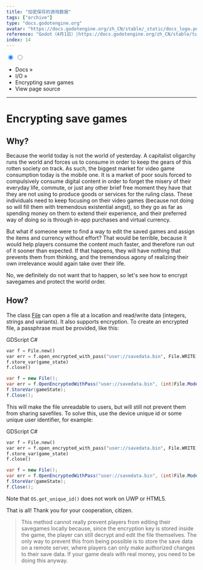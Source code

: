 ```yaml
---
title: "加密保存的游戏数据"
tags: ["archive"]
type: "docs.godotengine.org"
avatar: "https://docs.godotengine.org/zh_CN/stable/_static/docs_logo.png"
reference: "Godot（4月1日）|https://docs.godotengine.org/zh_CN/stable/tutorials/io/encrypting_save_games.html#"
index: 14
---
```


<input id="gd" name="la" type="radio" checked readOnly />
<input id="cs" name="la" type="radio" readOnly />

<div class="navgator">

- Docs »
- I/O »
- Encrypting save games
- View page source

</div>

---

# Encrypting save games

## Why?

Because the world today is not the world of yesterday. A capitalist oligarchy runs the world and forces us to consume in order to keep the gears of this rotten society on track. As such, the biggest market for video game consumption today is the mobile one. It is a market of poor souls forced to compulsively consume digital content in order to forget the misery of their everyday life, commute, or just any other brief free moment they have that they are not using to produce goods or services for the ruling class. These individuals need to keep focusing on their video games (because not doing so will fill them with tremendous existential angst), so they go as far as spending money on them to extend their experience, and their preferred way of doing so is through in-app purchases and virtual currency.

But what if someone were to find a way to edit the saved games and assign the items and currency without effort? That would be terrible, because it would help players consume the content much faster, and therefore run out of it sooner than expected. If that happens, they will have nothing that prevents them from thinking, and the tremendous agony of realizing their own irrelevance would again take over their life.

No, we definitely do not want that to happen, so let's see how to encrypt savegames and protect the world order.

## How?

The class [File](#) can open a file at a location and read/write data (integers, strings and variants). It also supports encryption. To create an encrypted file, a passphrase must be provided, like this:

<div class="sphinx-tabs">
<div>
<label for="gd">GDScript</label>
<label for="cs">C#</label>
</div>

```py
var f = File.new()
var err = f.open_encrypted_with_pass("user://savedata.bin", File.WRITE, "mypass")
f.store_var(game_state)
f.close()
```

```csharp
var f = new File();
var err = f.OpenEncryptedWithPass("user://savedata.bin", (int)File.ModeFlags.Write, "mypass");
f.StoreVar(gameState);
f.Close();
```

</div>

This will make the file unreadable to users, but will still not prevent them from sharing savefiles. To solve this, use the device unique id or some unique user identifier, for example:

<div class="sphinx-tabs">
<div>
<label for="gd">GDScript</label>
<label for="cs">C#</label>
</div>

```py
var f = File.new()
var err = f.open_encrypted_with_pass("user://savedata.bin", File.WRITE, OS.get_unique_id())
f.store_var(game_state)
f.close()
```

```csharp
var f = new File();
var err = f.OpenEncryptedWithPass("user://savedata.bin", (int)File.ModeFlags.Write, OS.GetUniqueId());
f.StoreVar(gameState);
f.Close();
```

</div>

Note that `OS.get_unique_id()` does not work on UWP or HTML5.

That is all! Thank you for your cooperation, citizen.

> This method cannot really prevent players from editing their savegames locally because, since the encryption key is stored inside the game, the player can still decrypt and edit the file themselves. The only way to prevent this from being possible is to store the save data on a remote server, where players can only make authorized changes to their save data. If your game deals with real money, you need to be doing this anyway.
